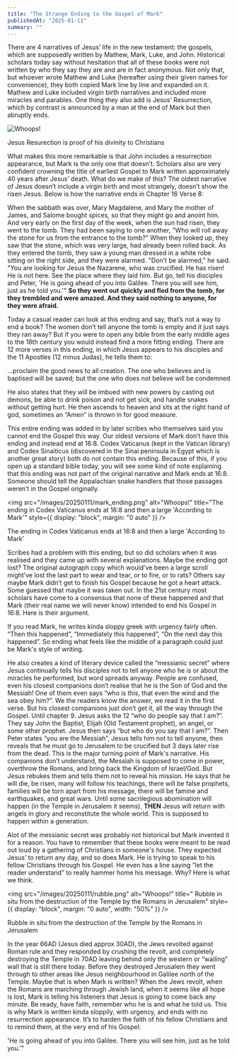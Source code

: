 ```yaml
---
title: "The Strange Ending to the Gospel of Mark"
publishedAt: "2025-01-11"
summary: ""
---
```


<div style={{ textAlign: "justify"}}>

There are 4 narratives of Jesus’ life in the new testament: the gospels, which are supposedly written by Mathew, Mark, Luke, and John. Historical scholars today say without hesitation that all of these books were not written by who they say they are and are in fact anonymous. Not only that, but whoever wrote Mathew and Luke (hereafter using their given names for convenience), they both copied Mark line by line and expanded on it. Mathew and Luke included virgin birth narratives and included more miracles and parables. One thing they also add is Jesus’ Resurrection, which by contrast is announced by a man at the end of Mark but then abruptly ends.

![Whoops!](/images/20250111/resurrection_peter.png "Jesus Resurrection is proof of his divinity to Christians")

<div style={{ textAlign: "center", fontStyle: "italic" }}>
  Jesus Resurection is proof of his divinity to Christians
</div>

What makes this more remarkable is that John includes a resurrection appearance, but Mark is the only one that doesn’t. Scholars also are very confident crowning the title of earliest Gospel to Mark written approximately 40 years after Jesus’ death. What do we make of this? The oldest narrative of Jesus doesn’t include a virgin birth and most strangely, doesn’t show the risen Jesus. Below is how the narrative ends in Chapter 16 Verse 8:

<div style={{ padding: "0 20px", fontStyle: "italic" }}>

When the sabbath was over, Mary Magdalene, and Mary the mother of James, and Salome bought spices, so that they might go and anoint him. And very early on the first day of the week, when the sun had risen, they went to the tomb. They had been saying to one another, "Who will roll away the stone for us from the entrance to the tomb?" When they looked up, they saw that the stone, which was very large, had already been rolled back. As they entered the tomb, they saw a young man dressed in a white robe sitting on the right side, and they were alarmed. "Don't be alarmed," he said. "You are looking for Jesus the Nazarene, who was crucified. He has risen! He is not here. See the place where they laid him. But go, tell his disciples and Peter, 'He is going ahead of you into Galilee. There you will see him, just as he told you.'" <b>So they went out quickly and fled from the tomb, for they trembled and were amazed. And they said nothing to anyone, for they were afraid.</b>

</div>

Today a casual reader can look at this ending and say, that’s not a way to end a book? The women don’t tell anyone the tomb is empty and it just says they ran away? But if you were to open any bible from the early middle ages to the 18th century you would instead find a more fitting ending. There are 12 more verses in this ending, in which Jesus appears to his disciples and the 11 Apostles (12 minus Judas), he tells them to:

<div style={{ padding: "0 20px", fontStyle: "italic" }}>

...proclaim the good news to all creation. The one who believes and is baptised will be saved; but the one who does not believe will be condemned

</div>

He also states that they will be imbued with new powers by casting out demons, be able to drink poison and not get sick, and handle snakes without getting hurt. He then ascends to heaven and sits at the right hand of god, sometimes an “Amen” is thrown in for good measure.

This entire ending was added in by later scribes who themselves said you cannot end the Gospel this way. Our oldest versions of Mark don’t have this ending and instead end at 16:8. Codex Vaticanus (kept in the Vatican library) and Codex Sinaiticus (discovered in the Sinai peninsula in Egypt which is another great story) both do not contain this ending. Because of this, if you open up a standard bible today, you will see some kind of note explaining that this ending was not part of the original narrative and Mark ends at 16:8. Someone should tell the Appalachian snake handlers that those passages weren’t in the Gospel originally.

<img
  src="/images/20250111/mark_ending.png"
  alt="Whoops!"
  title="The ending in Codex Vaticanus ends at 16:8 and then a large 'According to Mark'"
  style={{ display: "block", margin: "0 auto" }}
/>
<div style={{ textAlign: "center", fontStyle: "italic" }}>
  The ending in Codex Vaticanus ends at 16:8 and then a large 'According to
  Mark'
</div>

Scribes had a problem with this ending, but so did scholars when it was realised and they came up with several explanations. Maybe the ending got lost? The original autograph copy which would’ve been a large scroll might’ve lost the last part to wear and tear, or to fire, or to rats? Others say maybe Mark didn’t get to finish his Gospel because he got a heart attack. Some guessed that maybe it was taken out. In the 21st century most scholars have come to a consensus that none of these happened and that Mark (their real name we will never know) intended to end his Gospel in 16:8. Here is their argument.

If you read Mark, he writes kinda sloppy greek with urgency fairly often. “Then this happened”, “Immediately this happened”, “On the next day this happened”. So ending what feels like the middle of a paragraph could just be Mark's style of writing.

He also creates a kind of literary device called the “messianic secret” where Jesus continually tells his disciples not to tell anyone who he is or about the miracles he performed, but word spreads anyway. People are confused, even his closest companions don’t realise that he is the Son of God and the Messiah! One of them even says “who is this, that even the wind and the sea obey him?”. We the readers know the answer, we read it in the first verse. But his closest companions just don’t get it, all the way through the Gospel. Until chapter 9. Jesus asks the 12 “who do people say that I am?”. They say John the Baptist, Elijah (Old Testament prophet), an angel, or some other prophet. Jesus then says “but who do you say that I am?”. Then Peter states “you are the Messiah”, Jesus tells him not to tell anyone, then reveals that he must go to Jerusalem to be crucified but 3 days later rise from the dead. This is the major turning point of Mark's narrative. His companions don’t understand, the Messiah is supposed to come in power, overthrow the Romans, and bring back the Kingdom of Israel/God. But Jesus rebukes them and tells them not to reveal his mission. He says that he will die, be risen, many will follow his teachings, there will be false prophets, families will be torn apart from his message, there will be famine and earthquakes, and great wars. Until some sacrilegious abomination will happen (in the Temple in Jerusalem it seems), <b>THEN</b> Jesus will return with angels in glory and reconstitute the whole world. This is supposed to happen within a generation.

Alot of the messianic secret was probably not historical but Mark invented it for a reason. You have to remember that these books were meant to be read out loud by a gathering of Christians in someone's house. They expected Jesus’ to return any day, and so does Mark. He is trying to speak to his fellow Christians through his Gospel. He even has a line saying “let the reader understand” to really hammer home his message. Why? Here is what we think.

<img
  src="/images/20250111/rubble.png"
  alt="Whoops!"
  title="  Rubble in situ from the destruction of the Temple by the Romans in Jerusalem"
  style={{ display: "block", margin: "0 auto", width: "50%" }}
/>
<div style={{ textAlign: "center", fontStyle: "italic" }}>
  Rubble in situ from the destruction of the Temple by the Romans in Jerusalem
</div>

In the year 66AD (Jesus died approx 30AD), the Jews revolted against Roman rule and they responded by crushing the revolt, and completely destroying the Temple in 70AD leaving behind only the western or “wailing” wall that is still there today. Before they destroyed Jerusalem they went through to other areas like Jesus neighbourhood in Galilee north of the Temple. Maybe that is when Mark is written? When the Jews revolt, when the Romans are marching through Jewish land, when it seems like all hope is lost, Mark is telling his listeners that Jesus is going to come back any minute. Be ready, have faith, remember who he is and what he told us. This is why Mark is written kinda sloppily, with urgency, and ends with no resurrection appearance. It’s to harden the faith of his fellow Christians and to remind them, at the very end of his Gospel:

<div style={{ padding: "0 20px", fontStyle: "italic" }}>

'He is going ahead of you into Galilee. There you will see him, just as he told you.'"

</div>

</div>
